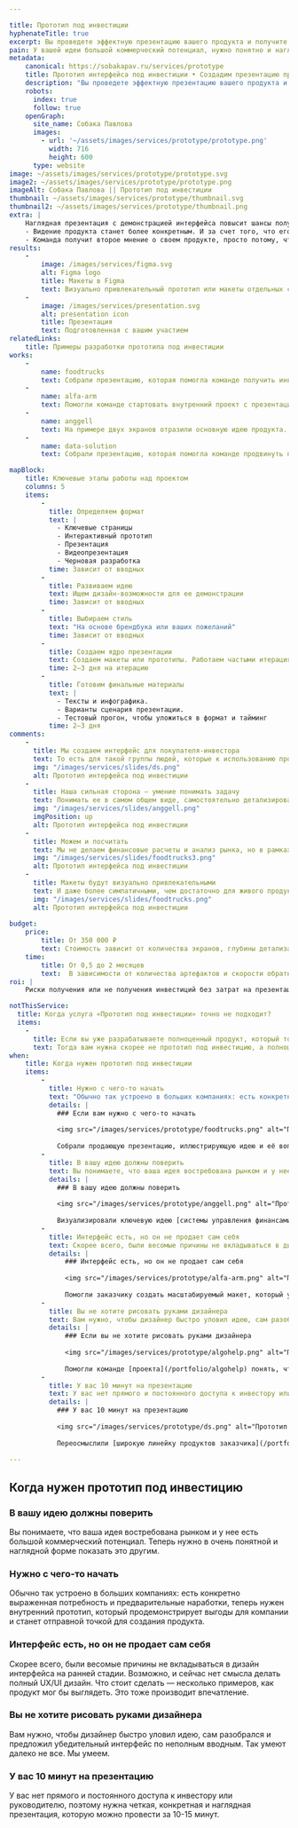 ```yaml
---

title: Прототип под инвестиции
hyphenateTitle: true
excerpt: Вы проведете эффектную презентацию вашего продукта и получите деньги на разработку. Мы покажем вашу идею с лучшей стороны, доступно и доходчиво, а её реализацию продемонстрирует интерактивный прототип интерфейса.
pain: У вашей идеи большой коммерческий потенциал, нужно понятно и наглядно показать это другим. Но интерфейса пока нет или он не продает сам себя.
metadata:
    canonical: https://sobakapav.ru/services/prototype
    title: Прототип интерфейса под инвестиции • Создадим презентацию продукта
    description: "Вы проведете эффектную презентацию вашего продукта и получите деньги на разработку. Мы покажем вашу идею с лучшей стороны, доступно и доходчиво, а её реализацию продемонстрирует интерактивный прототип интерфейса."
    robots:
      index: true
      follow: true
    openGraph:
      site_name: Собака Павлова
      images:
        - url: '~/assets/images/services/prototype/prototype.png'
          width: 716
          height: 600
      type: website
image: ~/assets/images/services/prototype/prototype.svg
image2: ~/assets/images/services/prototype/prototype.png
imageAlt: Собака Павлова || Прототип под инвестиции
thumbnail: ~/assets/images/services/prototype/thumbnail.svg
thumbnail2: ~/assets/images/services/prototype/thumbnail.png
extra: |
    Наглядная презентация с демонстрацией интерфейса повысит шансы получения инвестиций
    - Видение продукта станет более конкретным. И за счет того, что его нужно донести до нас, и за счет того, что оно примет материальную форму в виде макетов.
    - Команда получит второе мнение о своем продукте, просто потому, что в процессе работы мы не имеем привычки его скрывать.
results:
    -
        image: /images/services/figma.svg
        alt: Figma logo
        title: Макеты в Figma
        text: Визуально привлекательный прототип или макеты отдельных страниц
    -
        image: /images/services/presentation.svg
        alt: presentation icon
        title: Презентация
        text: Подготовленная с вашим участием                                                       
relatedLinks:
    title: Примеры разработки прототипа под инвестиции
works:
    -
        name: foodtrucks
        text: Собрали презентацию, которая помогла команде получить инвестиции.
    -
        name: alfa-arm
        text: Помогли команде стартовать внутренний проект с презентации будущего интерфейса.
    -
        name: anggell
        text: На примере двух экранов отразили основную идею продукта.
    -
        name: data-solution
        text: Собрали презентацию, которая помогла команде продвинуть проект внутри корпорации.

mapBlock:
    title: Ключевые этапы работы над проектом
    columns: 5
    items:
        -
          title: Определяем формат
          text: |
            - Ключевые страницы
            - Интерактивный прототип
            - Презентация
            - Видеопрезентация
            - Черновая разработка
          time: Зависит от вводных
        -
          title: Развиваем идею
          text: Ищем дизайн-возможности для ее демонстрации
          time: Зависит от вводных
        -
          title: Выбираем стиль
          text: "На основе брендбука или ваших пожеланий"
          time: Зависит от вводных
        -
          title: Создаем ядро презентации
          text: Создаем макеты или прототипы. Работаем частыми итерациями в 2-3 дня, чтобы не потерять фокус
          time: 2‒3 дня на итерацию
        -
          title: Готовим финальные материалы
          text: |
            - Тексты и инфографика.
            - Варианты сценария презентации.
            - Тестовый прогон, чтобы уложиться в формат и тайминг
          time: 2‒3 дня
comments:
    -
      title: Мы создаем интерфейс для покупателя-инвестора
      text: То есть для такой группы людей, которые к использованию продукта отношения иметь не будут, но дадут деньги или другие ресурсы на его создание.
      img: "/images/services/slides/ds.png"
      alt: Прототип интерфейса под инвестиции 
    -
      title: Наша сильная сторона — умение понимать задачу
      text: Понимать ее в самом общем виде, самостоятельно детализировать и приходить с предложениями, как выделить самые сильные стороны вашего продукта.
      img: "/images/services/slides/anggell.png"
      imgPosition: up
      alt: Прототип интерфейса под инвестиции 
    -
      title: Можем и посчитать
      text: Мы не делаем финансовые расчеты и анализ рынка, но в рамках презентации мы оформим ваши материалы так, чтобы быстро считывалось самое главное, в том числе и финансовые показатели.
      img: "/images/services/slides/foodtrucks3.png"
      alt: Прототип интерфейса под инвестиции 
    -
      title: Макеты будут визуально привлекательными
      text: И даже более симпатичными, чем достаточно для живого продукта.
      img: "/images/services/slides/foodtrucks.png"
      alt: Прототип интерфейса под инвестиции 
    
budget:
    price:
        title: От 350 000 ₽
        text: Стоимость зависит от количества экранов, глубины детализации функционала и требований к визуальному представлению прототипа для успешного привлечения инвестиций.
    time:
        title: От 0,5 до 2 месяцев
        text:  В зависимости от количества артефактов и скорости обратной связи на промежуточные результаты.
roi: |
    Риски получения или не получения инвестиций без затрат на презентацию существенно зависят от множества параметров.

notThisService:
  title: Когда услуга «Прототип под инвестиции» точно не подходит?
  items:
    -
      title: Если вы уже разрабатываете полноценный продукт, который точно будет запущен на рынке
      text: Тогда вам нужна скорее не прототип под инвестицию, а полноценный [продуктовый дизайн](/services/product-team).
when:
    title: Когда нужен прототип под инвестиции
    items:  
        -
          title: Нужно с чего-то начать
          text: "Обычно так устроено в больших компаниях: есть конкретно выраженная потребность и предварительные наработки, теперь нужен внутренний прототип, который продемонстрирует выгоды для компании и станет отправной точкой для создания продукта."
          details: |
            ### Если вам нужно с чего-то начать
            
            <img src="/images/services/prototype/foodtrucks.png" alt="Прототип под инвестиции • Если вам нужно с чего-то начать" />
            
            Собрали продающую презентацию, иллюстрирующую идею и её воплощение в интерфейсе [платформы для владельцев фудтраков](/portfolio/foodtrucks).   
        -
          title: В вашу идею должны поверить
          text: Вы понимаете, что ваша идея востребована рынком и у нее большой коммерческий потенциал. Теперь нужно в очень понятной и наглядной форме показать это другим.
          details: |
            ### В вашу идею должны поверить
            
            <img src="/images/services/prototype/anggell.png" alt="Прототип под инвестиции • В вашу идею должны поверить" />
            
            Визуализировали ключевую идею [системы управления финансами ресторана](/portfolio/anggell) в формате детализированных макетов основных страниц.
        -
          title: Интерфейс есть, но он не продает сам себя
          text: Скорее всего, были весомые причины не вкладываться в дизайн интерфейса на ранней стадии. Возможно, и сейчас нет смысла делать полный UX/UI дизайн. Что стоит сделать — несколько примеров, как продукт мог бы выглядеть. Это тоже производит впечатление.
          details: |
              ### Интерфейс есть, но он не продает сам себя
              
              <img src="/images/services/prototype/alfa-arm.png" alt="Прототип под инвестиции • Интерфейс есть, но он не продает сам себя" />
              
              Помогли заказчику создать масштабируемый макет, который убедил руководство «Альфабанка» вложиться в разработку [новой версии «Альфа-Консультанта»](/portfolio/alfa-arm).
        -
          title: Вы не хотите рисовать руками дизайнера
          text: Вам нужно, чтобы дизайнер быстро уловил идею, сам разобрался и предложил убедительный интерфейс по неполным вводным. Так умеют далеко не все. Мы умеем.
          details: |
              ### Если вы не хотите рисовать руками дизайнера
              
              <img src="/images/services/prototype/algohelp.png" alt="Прототип под инвестиции • Если вы не хотите рисовать руками дизайнера" />
              
              Помогли команде [проекта](/portfolio/algohelp) понять, что для цифровой версии нужно изменение методологии.
        -
          title: У вас 10 минут на презентацию
          text: У вас нет прямого и постоянного доступа к инвестору или руководителю, поэтому нужна четкая, конкретная и наглядная презентация, которую можно провести за 10-15 минут.
          details: |
            ### У вас 10 минут на презентацию
            
            <img src="/images/services/prototype/ds.png" alt="Прототип под инвестиции • У вас 10 минут на презентацию" />
            
            Переосмыслили [широкую линейку продуктов заказчика](/portfolio/ds) в универсальную историю для продажи его услуг. Создали дизайн презентации и библиотеку компонентов на будущее.
     
---
```


## Когда нужен прототип под инвестицию

### В вашу идею должны поверить

Вы понимаете, что ваша идея востребована рынком и у нее есть большой коммерческий потенциал. Теперь нужно в очень понятной и наглядной форме показать это другим.

### Нужно с чего-то начать

Обычно так устроено в больших компаниях: есть конкретно выраженная потребность и предварительные наработки, теперь нужен внутренний прототип, который продемонстрирует выгоды для компании и станет отправной точкой для создания продукта.

### Интерфейс есть, но он не продает сам себя

Скорее всего, были весомые причины не вкладываться в дизайн интерфейса на ранней стадии. Возможно, и сейчас нет смысла делать полный UX/UI дизайн. Что стоит сделать — несколько примеров, как продукт мог бы выглядеть. Это тоже производит впечатление. 

### Вы не хотите рисовать руками дизайнера

Вам нужно, чтобы дизайнер быстро уловил идею, сам разобрался и предложил убедительный интерфейс по неполным вводным. Так умеют далеко не все. Мы умеем.

### У вас 10 минут на презентацию

У вас нет прямого и постоянного доступа к инвестору или руководителю, поэтому нужна четкая, конкретная и наглядная презентация, которую можно провести за 10-15 минут.
